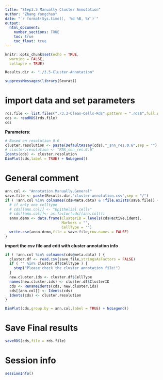 ```yaml
---
title: "Step3.5 Manually Cluster Annotation"
author: "Zhang Yongchao"
date: "`r format(Sys.time(), '%d %B, %Y')`"
output: 
  html_document:
    number_sections: TRUE
    toc: true
    toc_float: true
---
```


```r
knitr::opts_chunk$set(echo = TRUE,
  warning = FALSE,
  collapse = TRUE)
```

```r
Results.dir <- "./3.5-Cluster-Annotation"
```


```r
suppressMessages(library(Seurat))
```


# import data and set parameters

```r
rds.file <- list.files("./3.3-Clean-Cells-Rds",pattern = ".rds$",full.names = TRUE)
cds <- readRDS(rds.file)
cds
```

**Parameters:**

```r
# Based on resolution 0.6
cluster.resolution <- paste(DefaultAssay(cds),"_snn_res.0.6",sep = "")
# cluster.resolution <- "RNA_snn_res.0.6"
Idents(cds) <- cluster.resolution
DimPlot(cds,label = TRUE) + NoLegend()
```

# General comment

```r
ann.col <- "Annotation.Manually.General"
save.file <- paste(Results.dir,"cluster-annotation.csv",sep = "/")
if ( !ann.col %in% colnames(cds@meta.data) & !file.exists(save.file)) {
  # if only one celltype
  # cds[[ann.col]] <- "Epithelial cells"
  # cds[[ann.col]]<- as.factor(cds[[ann.col]])
  anno.demo <- data.frame(ClusterID = levels(cds@active.ident),
                          Markers = "",
                          CellType = "")
  write.csv(anno.demo,file = save.file,row.names = FALSE)
}
```

**import the csv file and edit with cluster annotation info**

```r
if ( !ann.col %in% colnames(cds@meta.data) ) {
  cluster.df <- read.csv(save.file,stringsAsFactors = FALSE)
  if ( "" %in% cluster.df$CellType ) {
    stop("Please check the cluster annotation file!")
  }
  new.cluster.ids <- cluster.df$CellType
  names(new.cluster.ids) <- cluster.df$ClusterID
  cds <- RenameIdents(cds, new.cluster.ids)
  cds[[ann.col]] <- Idents(cds)
  Idents(cds) <- cluster.resolution
}
```

```r
DimPlot(cds,group.by = ann.col,label = TRUE) + NoLegend()
```

# Save Final results

```r
saveRDS(cds,file = rds.file)
```

# Session info

```r
sessionInfo()
```

